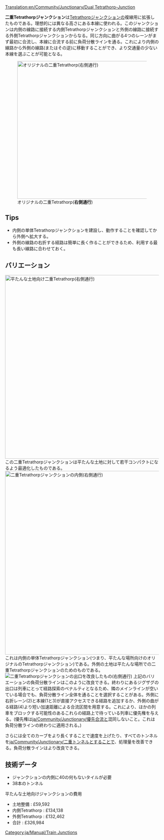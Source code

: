 [[Translation:en/Community/Junctionary/Dual Tetrathorp-Junction]]

{{ja/Community/Junctionary/Navigation}}

'''二重Tetrathorpジャンクション'''は[[ja/Community/Junctionary/Tetrathorp-Junction|Tetrathorpジャンクション]]の複線用に拡張したものである。理想的には異なる高さにある本線に使われる。このジャンクションは内側の線路に接続する内側Tetrathorpジャンクションと外側の線路に接続する外側Tetrathorpジャンクションからなる。同じ方向に曲がる4つのレーンがまず最初に合流し、本線に合流する前に負荷分散ラインを通る。これにより内側の線路から外側の線路(またはその逆)に移動することができ、より交通量の少ない本線を選ぶことが可能となる。

[[File:en/Community/Junctionary/Dual Ttj orig.png|none|thumb|450px|オリジナルの二重Tetrathorp('''右側通行''')]]

{{ja/Community/Junctionary/Junction Criteria|およそ£330,000|3|1|0|1,5|1|1|1|1|0|0|0||故障は1つの線路にのみ影響する|
* 同時に多数の列車が利用できる。
* [[en/Archive/Manual/Settings/Build on slopes|斜面に建設]]を有効にする必要がある。
* 明確に構造化されているので、覚えやすくほかの巨大なジャンクションより建設しやすい。
* モジュール構造となっている。つまり、内側に単体の[[ja/Community/Junctionary/Tetrathorp-Junction|Tetrathorpジャンクション]]を少しスペースを空けて建設し、その後に外側の線路を追加すればよい。
}}

==Tips==
* 内側の単体Tetrathorpジャンクションを建設し、動作することを確認してから外側へ拡大する。
* 外側の線路の右折する経路は簡単に長く作ることができるため、利用する最も長い線路に合わせておく。

==バリエーション==
[[File:en/Community/Junctionary/Dual Ttj flat.png|none|thumb|600px|平たんな土地向け二重Tetrathorp('''右側通行''')]]
この二重Tetrathorpジャンクションは平たんな土地に対して若干コンパクトになるよう最適化したものである。
[[File:en/Community/Junctionary/Dual Ttj part.png|none|thumb|600px|二重Tetrathorpジャンクションの内側('''右側通行''')]]
これは内側の単体Tetrathorpジャンクション(つまり、平たんな場所向けのオリジナルのTetrathorpジャンクション)である。外側の土地は平たんな場所での二重Tetrathorpジャンクションのためのものである。
[[File:en/Community/Junctionary/Dual Ttj exits.png|none|frame|二重Tetrathorpジャンクションの出口を改良したもの('''右側通行''')]]
上記のバリエーションの負荷分散ラインはこのように改良できる。終わりにあるジグザグの出口は列車にとって経路探索のペナルティとなるため、隣のメインラインが空いている場合でも、負荷分散ライン全体を通ることを選択することがある。外側に右折レーン(2)と本線(1と3)が直接アクセスできる経路を追加するか、外側の曲がる経路(4)より短い加速距離による合流区間を用意する。これにより、ほかの列車をブロックする可能性のあるこれらの経路上で待っている列車に優先権を与える。(優先権は[[ja/Community/Junctionary/優先合流]]と混同しないこと。これは負荷分散ラインの終わりに適用される。)

さらには全てのカーブをより長くすることで速度を上げたり、すべてのトンネルを[[ja/Community/Junctionary/二重トンネル]]とすることで、処理量を改善できる。負荷分散ラインはより改良できる。

==技術データ==
* ジャンクションの内側に40の何もないタイルが必要
* 38本のトンネル
平たんな土地向けジャンクションの費用
* 土地整備 : £59,592
* 内側Tetrathorp : £134,138
* 外側Tetrathorp : £132,462
* 合計 : £326,984

[[Category:ja/Manual/Train Junctions]]
